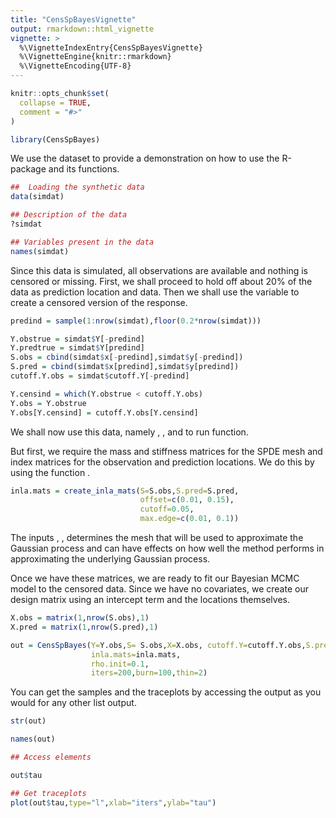 ```yaml
---
title: "CensSpBayesVignette"
output: rmarkdown::html_vignette
vignette: >
  %\VignetteIndexEntry{CensSpBayesVignette}
  %\VignetteEngine{knitr::rmarkdown}
  %\VignetteEncoding{UTF-8}
---
```


```r
knitr::opts_chunk$set(
  collapse = TRUE,
  comment = "#>"
)
```

```r
library(CensSpBayes)
```

We use the dataset \texttt{simdat} to provide a demonstration on how to use the R-package \texttt{CensSpBayes} and its functions.

```r
##  Loading the synthetic data
data(simdat)

## Description of the data
?simdat

## Variables present in the data
names(simdat)
```

Since this data is simulated, all observations are available and nothing is censored or missing. First, we shall proceed to hold off about $20\%$ of the data as prediction location and data. Then we shall use the variable \texttt{cutoff.Y} to create a censored version of the response.

```r
predind = sample(1:nrow(simdat),floor(0.2*nrow(simdat)))

Y.obstrue = simdat$Y[-predind]
Y.predtrue = simdat$Y[predind]
S.obs = cbind(simdat$x[-predind],simdat$y[-predind])
S.pred = cbind(simdat$x[predind],simdat$y[predind])
cutoff.Y.obs = simdat$cutoff.Y[-predind]

Y.censind = which(Y.obstrue < cutoff.Y.obs)
Y.obs = Y.obstrue
Y.obs[Y.censind] = cutoff.Y.obs[Y.censind]
```

We shall now use this data, namely \texttt{Y.obs}, \texttt{S.obs}, \texttt{cutoff.Y.obs} and \texttt{S.pred} to run \texttt{CensSpBayes} function.

But first, we require the mass and stiffness matrices for the SPDE mesh and index matrices for the observation and prediction locations. We do this by using the function \texttt{create_inla_mats}.

```r
inla.mats = create_inla_mats(S=S.obs,S.pred=S.pred,
                             offset=c(0.01, 0.15),
                             cutoff=0.05,
                             max.edge=c(0.01, 0.1))
```

The inputs \texttt{offset}, \texttt{cutoff}, \texttt{max.edge} determines the mesh that will be used to approximate the Gaussian process and can have effects on how well the method performs in approximating the underlying Gaussian process.

Once we have these matrices, we are ready to fit our Bayesian MCMC model to the censored data. Since we have no covariates, we create our design matrix using an intercept term and the locations themselves.

```r
X.obs = matrix(1,nrow(S.obs),1)
X.pred = matrix(1,nrow(S.pred),1)
```
```r
out = CensSpBayes(Y=Y.obs,S= S.obs,X=X.obs, cutoff.Y=cutoff.Y.obs,S.pred=S.pred,X.pred=X.pred,
                  inla.mats=inla.mats,
                  rho.init=0.1,
                  iters=200,burn=100,thin=2)
```


You can get the samples and the traceplots by accessing the output as you would for any other list output. 

```r
str(out)

names(out)

## Access elements

out$tau

## Get traceplots
plot(out$tau,type="l",xlab="iters",ylab="tau")

```
